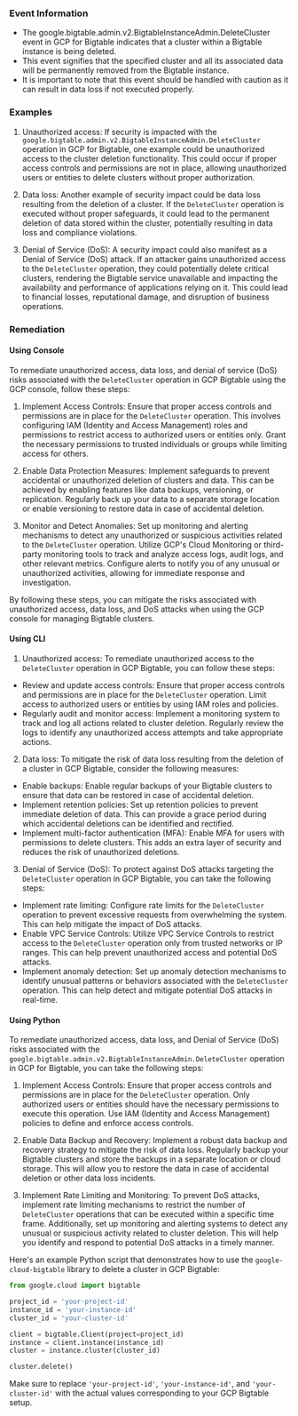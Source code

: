 
### Event Information

- The google.bigtable.admin.v2.BigtableInstanceAdmin.DeleteCluster event in GCP for Bigtable indicates that a cluster within a Bigtable instance is being deleted.
- This event signifies that the specified cluster and all its associated data will be permanently removed from the Bigtable instance.
- It is important to note that this event should be handled with caution as it can result in data loss if not executed properly.


### Examples

1. Unauthorized access: If security is impacted with the `google.bigtable.admin.v2.BigtableInstanceAdmin.DeleteCluster` operation in GCP for Bigtable, one example could be unauthorized access to the cluster deletion functionality. This could occur if proper access controls and permissions are not in place, allowing unauthorized users or entities to delete clusters without proper authorization.

2. Data loss: Another example of security impact could be data loss resulting from the deletion of a cluster. If the `DeleteCluster` operation is executed without proper safeguards, it could lead to the permanent deletion of data stored within the cluster, potentially resulting in data loss and compliance violations.

3. Denial of Service (DoS): A security impact could also manifest as a Denial of Service (DoS) attack. If an attacker gains unauthorized access to the `DeleteCluster` operation, they could potentially delete critical clusters, rendering the Bigtable service unavailable and impacting the availability and performance of applications relying on it. This could lead to financial losses, reputational damage, and disruption of business operations.

### Remediation

#### Using Console

To remediate unauthorized access, data loss, and denial of service (DoS) risks associated with the `DeleteCluster` operation in GCP Bigtable using the GCP console, follow these steps:

1. Implement Access Controls: Ensure that proper access controls and permissions are in place for the `DeleteCluster` operation. This involves configuring IAM (Identity and Access Management) roles and permissions to restrict access to authorized users or entities only. Grant the necessary permissions to trusted individuals or groups while limiting access for others.

2. Enable Data Protection Measures: Implement safeguards to prevent accidental or unauthorized deletion of clusters and data. This can be achieved by enabling features like data backups, versioning, or replication. Regularly back up your data to a separate storage location or enable versioning to restore data in case of accidental deletion.

3. Monitor and Detect Anomalies: Set up monitoring and alerting mechanisms to detect any unauthorized or suspicious activities related to the `DeleteCluster` operation. Utilize GCP's Cloud Monitoring or third-party monitoring tools to track and analyze access logs, audit logs, and other relevant metrics. Configure alerts to notify you of any unusual or unauthorized activities, allowing for immediate response and investigation.

By following these steps, you can mitigate the risks associated with unauthorized access, data loss, and DoS attacks when using the GCP console for managing Bigtable clusters.

#### Using CLI

1. Unauthorized access: To remediate unauthorized access to the `DeleteCluster` operation in GCP Bigtable, you can follow these steps:

- Review and update access controls: Ensure that proper access controls and permissions are in place for the `DeleteCluster` operation. Limit access to authorized users or entities by using IAM roles and policies.
- Regularly audit and monitor access: Implement a monitoring system to track and log all actions related to cluster deletion. Regularly review the logs to identify any unauthorized access attempts and take appropriate actions.

2. Data loss: To mitigate the risk of data loss resulting from the deletion of a cluster in GCP Bigtable, consider the following measures:

- Enable backups: Enable regular backups of your Bigtable clusters to ensure that data can be restored in case of accidental deletion.
- Implement retention policies: Set up retention policies to prevent immediate deletion of data. This can provide a grace period during which accidental deletions can be identified and rectified.
- Implement multi-factor authentication (MFA): Enable MFA for users with permissions to delete clusters. This adds an extra layer of security and reduces the risk of unauthorized deletions.

3. Denial of Service (DoS): To protect against DoS attacks targeting the `DeleteCluster` operation in GCP Bigtable, you can take the following steps:

- Implement rate limiting: Configure rate limits for the `DeleteCluster` operation to prevent excessive requests from overwhelming the system. This can help mitigate the impact of DoS attacks.
- Enable VPC Service Controls: Utilize VPC Service Controls to restrict access to the `DeleteCluster` operation only from trusted networks or IP ranges. This can help prevent unauthorized access and potential DoS attacks.
- Implement anomaly detection: Set up anomaly detection mechanisms to identify unusual patterns or behaviors associated with the `DeleteCluster` operation. This can help detect and mitigate potential DoS attacks in real-time.

#### Using Python

To remediate unauthorized access, data loss, and Denial of Service (DoS) risks associated with the `google.bigtable.admin.v2.BigtableInstanceAdmin.DeleteCluster` operation in GCP for Bigtable, you can take the following steps:

1. Implement Access Controls: Ensure that proper access controls and permissions are in place for the `DeleteCluster` operation. Only authorized users or entities should have the necessary permissions to execute this operation. Use IAM (Identity and Access Management) policies to define and enforce access controls.

2. Enable Data Backup and Recovery: Implement a robust data backup and recovery strategy to mitigate the risk of data loss. Regularly backup your Bigtable clusters and store the backups in a separate location or cloud storage. This will allow you to restore the data in case of accidental deletion or other data loss incidents.

3. Implement Rate Limiting and Monitoring: To prevent DoS attacks, implement rate limiting mechanisms to restrict the number of `DeleteCluster` operations that can be executed within a specific time frame. Additionally, set up monitoring and alerting systems to detect any unusual or suspicious activity related to cluster deletion. This will help you identify and respond to potential DoS attacks in a timely manner.

Here's an example Python script that demonstrates how to use the `google-cloud-bigtable` library to delete a cluster in GCP Bigtable:

```python
from google.cloud import bigtable

project_id = 'your-project-id'
instance_id = 'your-instance-id'
cluster_id = 'your-cluster-id'

client = bigtable.Client(project=project_id)
instance = client.instance(instance_id)
cluster = instance.cluster(cluster_id)

cluster.delete()
```

Make sure to replace `'your-project-id'`, `'your-instance-id'`, and `'your-cluster-id'` with the actual values corresponding to your GCP Bigtable setup.

